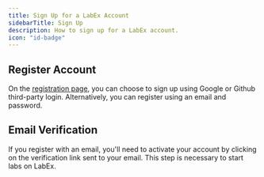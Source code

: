 ```yaml
---
title: Sign Up for a LabEx Account
sidebarTitle: Sign Up
description: How to sign up for a LabEx account.
icon: "id-badge"
---
```


## Register Account

On the [registration page](https://labex.io/register), you can choose to sign up using Google or Github third-party login. Alternatively, you can register using an email and password.

## Email Verification

If you register with an email, you'll need to activate your account by clicking on the verification link sent to your email. This step is necessary to start labs on LabEx.
